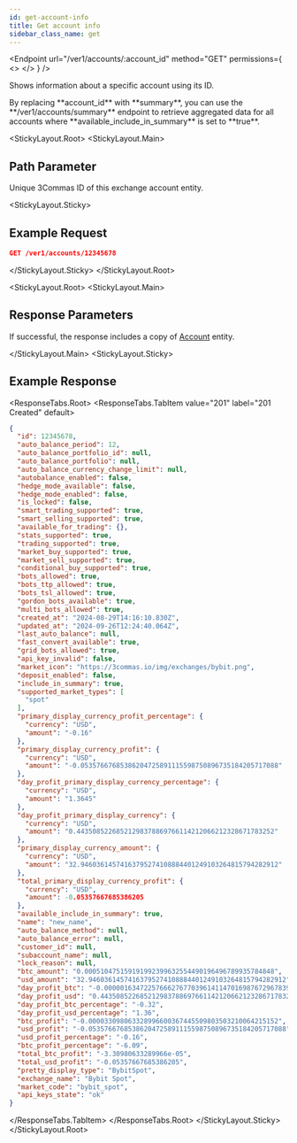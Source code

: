 ```yaml
---
id: get-account-info
title: Get account info
sidebar_class_name: get
---
```



<Endpoint
  url="/ver1/accounts/:account_id"
  method="GET"
  permissions={
    <>
      <Permission title="Permission" description="ACCOUNTS_READ" />
      <Permission title="Security" description="SIGNED" />
    </>
  }
/>

Shows information about a specific account using its ID.

<Informer variant="info">
By replacing **account_id** with **summary**, you can use the **/ver1/accounts/summary** endpoint to retrieve aggregated data for all accounts where **available_include_in_summary** is set to **true**.
</Informer>

<StickyLayout.Root>
<StickyLayout.Main>

## Path Parameter

<ApiParam name='account_id' type='integer' id="account_id" required>
    Unique 3Commas ID of this exchange account entity.
</ApiParam>
</StickyLayout.Main>

<StickyLayout.Sticky>
## Example Request

```json
GET /ver1/accounts/12345678
```
</StickyLayout.Sticky>
</StickyLayout.Root>

<StickyLayout.Root>
<StickyLayout.Main>

## Response Parameters 
If successful, the response includes a copy of [Account](/account/0_account_entity.mdx) entity.

</StickyLayout.Main>
<StickyLayout.Sticky>

## Example Response

<ResponseTabs.Root>
<ResponseTabs.TabItem value="201" label="201 Created" default>

```json
{
  "id": 12345678,
  "auto_balance_period": 12,
  "auto_balance_portfolio_id": null,
  "auto_balance_portfolio": null,
  "auto_balance_currency_change_limit": null,
  "autobalance_enabled": false,
  "hedge_mode_available": false,
  "hedge_mode_enabled": false,
  "is_locked": false,
  "smart_trading_supported": true,
  "smart_selling_supported": true,
  "available_for_trading": {},
  "stats_supported": true,
  "trading_supported": true,
  "market_buy_supported": true,
  "market_sell_supported": true,
  "conditional_buy_supported": true,
  "bots_allowed": true,
  "bots_ttp_allowed": true,
  "bots_tsl_allowed": true,
  "gordon_bots_available": true,
  "multi_bots_allowed": true,
  "created_at": "2024-08-29T14:16:10.830Z",
  "updated_at": "2024-09-26T12:24:40.064Z",
  "last_auto_balance": null,
  "fast_convert_available": true,
  "grid_bots_allowed": true,
  "api_key_invalid": false,
  "market_icon": "https://3commas.io/img/exchanges/bybit.png",
  "deposit_enabled": false,
  "include_in_summary": true,
  "supported_market_types": [
    "spot"
  ],
  "primary_display_currency_profit_percentage": {
    "currency": "USD",
    "amount": "-0.16"
  },
  "primary_display_currency_profit": {
    "currency": "USD",
    "amount": "-0.05357667685386204725891115598750896735184205717088"
  },
  "day_profit_primary_display_currency_percentage": {
    "currency": "USD",
    "amount": "1.3645"
  },
  "day_profit_primary_display_currency": {
    "currency": "USD",
    "amount": "0.44350852268521298378869766114212066212328671783252"
  },
  "primary_display_currency_amount": {
    "currency": "USD",
    "amount": "32.94603614574163795274108884401249103264815794282912"
  },
  "total_primary_display_currency_profit": {
    "currency": "USD",
    "amount": -0.05357667685386205
  },
  "available_include_in_summary": true,
  "name": "new_name",
  "auto_balance_method": null,
  "auto_balance_error": null,
  "customer_id": null,
  "subaccount_name": null,
  "lock_reason": null,
  "btc_amount": "0.000510475159191992399632554490196496789935784848",
  "usd_amount": "32.94603614574163795274108884401249103264815794282912",
  "day_profit_btc": "-0.000001634722576662767703961411470169876729678396865648",
  "day_profit_usd": "0.44350852268521298378869766114212066212328671783252",
  "day_profit_btc_percentage": "-0.32",
  "day_profit_usd_percentage": "1.36",
  "btc_profit": "-0.000033098063328996600367445509803503210064215152",
  "usd_profit": "-0.05357667685386204725891115598750896735184205717088",
  "usd_profit_percentage": "-0.16",
  "btc_profit_percentage": "-6.09",
  "total_btc_profit": "-3.30980633289966e-05",
  "total_usd_profit": "-0.05357667685386205",
  "pretty_display_type": "BybitSpot",
  "exchange_name": "Bybit Spot",
  "market_code": "bybit_spot",
  "api_keys_state": "ok"
}
```
  </ResponseTabs.TabItem>
  </ResponseTabs.Root>
   </StickyLayout.Sticky>
</StickyLayout.Root>